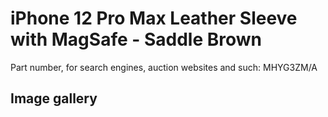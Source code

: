 
# iPhone 12 Pro Max Leather Sleeve with MagSafe - Saddle Brown

Part number, for search engines, auction websites and such: MHYG3ZM/A

## Image gallery

<div style={{ width: "768px" }}>
  <GalleryComponent
    images={[
      {
        original: "/everysource/MHYG3.webp",
        thumbnail: "/everypreview/MHYG3.webp",
      },
      {
        original: "/everysource/MHYG3_AV1.webp",
        thumbnail: "/everypreview/MHYG3_AV1.webp",
      }
    ]}
  />
</div>